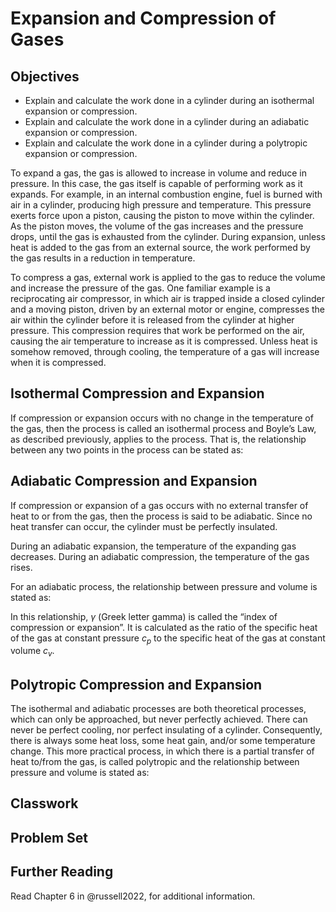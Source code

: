 # Expansion and Compression of Gases {#sec-expansion-and-compression-of-gases}

## Objectives

-   Explain and calculate the work done in a cylinder during an isothermal expansion or compression.
-   Explain and calculate the work done in a cylinder during an adiabatic expansion or compression.
-   Explain and calculate the work done in a cylinder during a polytropic expansion or compression.

To expand a gas, the gas is allowed to increase in volume and reduce in pressure. In this case, the gas itself is capable of performing work as it expands. For example, in an internal combustion engine, fuel is burned with air in a cylinder, producing high pressure and temperature. This pressure exerts force upon a piston, causing the piston to move within the cylinder. As the piston moves, the volume of the gas increases and the pressure drops, until the gas is exhausted from the cylinder. During expansion, unless heat is added to the gas from an external source, the work performed by the gas results in a reduction in temperature.

To compress a gas, external work is applied to the gas to reduce the volume and increase the pressure of the gas. One familiar example is a reciprocating air compressor, in which air is trapped inside a closed cylinder and a moving piston, driven by an external motor or engine, compresses the air within the cylinder before it is released from the cylinder at higher pressure. This compression requires that work be performed on the air, causing the air temperature to increase as it is compressed. Unless heat is somehow removed, through cooling, the temperature of a gas will increase when it is compressed.

## Isothermal Compression and Expansion

If compression or expansion occurs with no change in the temperature of the gas, then the process is called an isothermal\index{Isothermal} process and Boyle's Law, as described previously, applies to the process. That is, the relationship between any two points in the process can be stated as:

## Adiabatic Compression and Expansion

If compression or expansion of a gas occurs with no external transfer of heat to or from the gas, then the process is said to be adiabatic\index{Adiabatic}. Since no heat transfer can occur, the cylinder must be perfectly insulated.

During an adiabatic expansion, the temperature of the expanding gas decreases. During an adiabatic compression, the temperature of the gas rises.

For an adiabatic process, the relationship between pressure and volume is stated as:

In this relationship, $\gamma$ (Greek letter gamma) is called the “index of compression or expansion”. It is calculated as the ratio of the specific heat of the gas at constant pressure $c_p$ to the specific heat of the gas at constant volume $c_v$.

## Polytropic Compression and Expansion

The isothermal and adiabatic processes are both theoretical processes, which can only be approached, but never perfectly achieved. There can never be perfect cooling, nor perfect insulating of a cylinder. Consequently, there is always some heat loss, some heat gain, and/or some temperature change. This more practical process, in which there is a partial transfer of heat to/from the gas, is called polytropic\index{Polytropic} and the relationship between pressure and volume is stated as:

## Classwork

## Problem Set

## Further Reading

Read Chapter 6 in @russell2022, for additional information.
